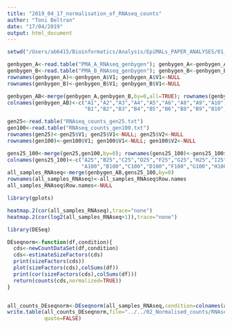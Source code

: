```yaml
---
title: "2019_04_17_normalisation_of_RNAseq_counts"
author: "Toni Beltran"
date: "17/04/2019"
output: html_document
---
```


```r

setwd("/Users/ab6415/Bioinformatics/Analysis/EpiMALs_PAPER_ANALYSES/01_Raw_counts/RAW_RNAseq_COUNTS/")

genbygen_A<-read.table("PMA_A_RNAseq_genbygen"); genbygen_A<-genbygen_A[-c(20321:20325),] #remove final lines of htseq-count output
genbygen_B<-read.table("PMA_B_RNAseq_genbygen"); genbygen_B<-genbygen_B[-c(20321:20325),] #remove final lines of htseq-count output
rownames(genbygen_A)<-genbygen_A$V1; genbygen_A$V1<-NULL
rownames(genbygen_B)<-genbygen_B$V1; genbygen_B$V1<-NULL

genbygen_AB<-merge(genbygen_A,genbygen_B,by=0,all=TRUE); rownames(genbygen_AB)<-genbygen_AB$Row.names; genbygen_AB$Row.names<-NULL
colnames(genbygen_AB)<-c("A1","A2","A3","A4","A5","A6","A8","A9","A10","A11","A12","A13",
                         "B1","B2","B3","B4","B5","B6","B8","B9","B10","B11","B12","B13")

gen25<-read.table("RNAseq_counts_gen25.txt")
gen100<-read.table("RNAseq_counts_gen100.txt")
rownames(gen25)<-gen25$V1; gen25$V1<-NULL; gen25$V2<-NULL
rownames(gen100)<-gen100$V1; gen100$V1<-NULL; gen100$V2<-NULL

gens25_100<-merge(gen25,gen100,by=0); rownames(gens25_100)<-gens25_100$Row.names; gens25_100$Row.names<-NULL
colnames(gens25_100)<-c("A25","B25","C25","D25","F25","G25","H25","I25","J25","K25","L25","PMA",
                        "A100","B100","C100","D100","F100","G100","H100","I100","J100","K100","L100")
all_samples_RNAseq<-merge(genbygen_AB,gens25_100,by=0)
rownames(all_samples_RNAseq)<-all_samples_RNAseq$Row.names
all_samples_RNAseq$Row.names<-NULL

```

```r

library(gplots)

heatmap.2(cor(all_samples_RNAseq),trace="none")
heatmap.2(cor(log2(all_samples_RNAseq+1)),trace="none")

library(DESeq)

DEseqnorm<-function(df,condition){
  cds<-newCountDataSet(df,condition)
  cds<-estimateSizeFactors(cds)
  print(sizeFactors(cds))
  plot(sizeFactors(cds),colSums(df))
  print(cor(sizeFactors(cds),colSums(df)))
  return(counts(cds,normalized=TRUE))
}


all_counts_DEseqnorm<-DEseqnorm(all_samples_RNAseq,condition=colnames(all_samples_RNAseq))
write.table(all_counts_DEseqnorm,file="../../02_Normalised_counts/RNAseq_DEseqnorm.txt",row.names = TRUE,col.names = TRUE,
            quote=FALSE)

```



